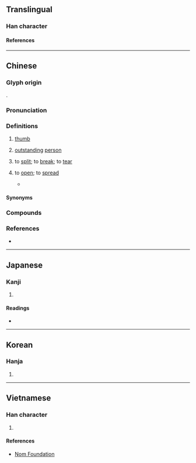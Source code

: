 {{see|掰}}
{{character info}}
==Translingual==

===Han character===
{{Han char|rn=64|rad=手|as=13|sn=16|four=70502|canj=SJQ|ids=⿱辟手}}

====References====
{{Han ref|kx=0459.080|dkj=12835|dj=0808.070|hdz=31966.050|uh=64D8}}

----

==Chinese==
{{zh-forms|alt=孹}}

===Glyph origin===
{{Han etym}}
{{Han compound|辟|手|ls=psc|c1=p|c2=s|t2=hand}}.

===Pronunciation===
{{zh-pron
|m=bò
|c=maak3
|h=pfs=pak
|md=báh
|mn=xm,qz,tw:peh/zz:peeh/xm,zz:pek/qz:piak
|mn_note=peh/peeh - vernacular; pek/piak - literary
|mc=y
|oc=y
|cat=n,v
}}

===Definitions===
{{zh-hanzi}}

# {{lb|zh|literary}} [[thumb]]
# {{lb|zh|literary|figurative}} [[outstanding]] [[person]]
# {{lb|zh|literary|or|dialectal}} to [[split]]; to [[break]]; to [[tear]]
#: {{zh-also|掰}}
# {{lb|zh|literary|or|dialectal}} to [[open]]; to [[spread]]
#: {{zh-x|擘 大 個 口|to '''open''' one's mouth wide|C}}
#: {{zh-x|擘 大 眼|to '''open''' one's eyes wide|C}}
#* {{zh-x|一身 能 擘 兩 雕弧，虜 騎{jì} 千重{chóng} 只 似 無。||CL|ref='''8th century''', {{w|Wang Wei (Tang dynasty)|Wang Wei}} ({{w2|zh|王維}}), {{lang|zh|少年行四首‧其三}}}}

====Synonyms====
{{zh-dial|拇指}}

===Compounds===
{{zh-der|巨擘|口擘擘|擘髀|擘大口得個窿|擘大喉嚨嗌|擘大眼講大話|擘開|擘開兩隻腳|擘開兩隻手指|擘一字|擘梯|文壇巨擘|瘦擘擘|擘面|擘劃|擘網巾|擘大眼瀨尿|擘大個口得個窿|擘大對腳|擘開眼|擘開眼講大話|一代巨擘|分星擘兩|擘兩分星|擘畫|擘窠書|擘箋|擘肌分理|擘牋|擘裂|擘指|鬼擘口|金翅擘海}}

===References===
* {{R:yue:mfccd}}

----

==Japanese==

===Kanji===
{{ja-kanji|grade=|rs=手13}}

# {{rfdef|ja|sort=手13}}

====Readings====
* {{ja-readings|on=[[はく]] (haku), [[へき]] (heki), [[びゃく]] (byaku)|kun=[[さく]] (saku)}}

----

==Korean==

===Hanja===
{{ko-hanja|hangeul=벽|eumhun=|rv=byeok|mr=pyŏk|y=pyek}}

# {{rfdef|ko|sort=手13}}

----

==Vietnamese==

===Han character===
{{vi-readings|rs=手13|reading=bài, phách}}

# {{rfdef|vi|sort=手13}}

====References====
* [http://nomfoundation.org/common/nom_details.php?codepoint=64d8 Nom Foundation]